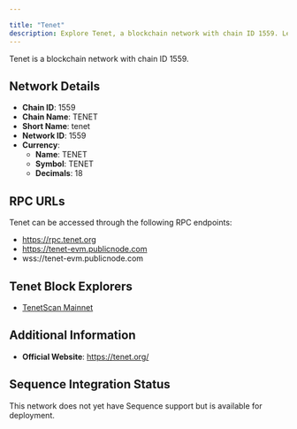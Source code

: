```yaml
---

title: "Tenet"
description: Explore Tenet, a blockchain network with chain ID 1559. Learn about its native currency, TENET, and how to interact with the network.
---
```




Tenet is a blockchain network with chain ID 1559.

## Network Details

- **Chain ID**: 1559
- **Chain Name**: TENET
- **Short Name**: tenet
- **Network ID**: 1559
- **Currency**: 
  - **Name**: TENET
  - **Symbol**: TENET
  - **Decimals**: 18

## RPC URLs

Tenet can be accessed through the following RPC endpoints:

- https://rpc.tenet.org
- https://tenet-evm.publicnode.com
- wss://tenet-evm.publicnode.com

## Tenet Block Explorers

- [TenetScan Mainnet](https://tenetscan.io)

## Additional Information

- **Official Website**: https://tenet.org/

## Sequence Integration Status

This network does not yet have Sequence support but is available for deployment.
